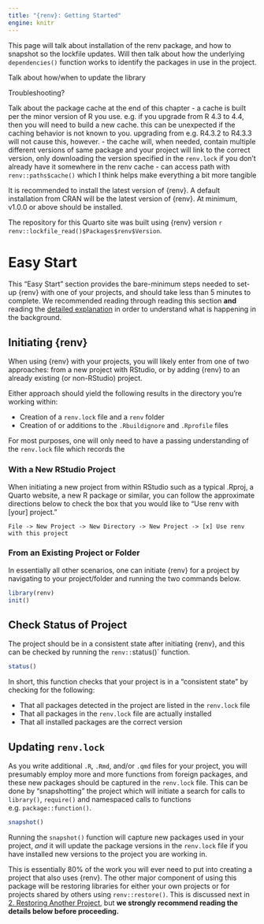 ```yaml
---
title: "{renv}: Getting Started"
engine: knitr
---
```


This page will talk about installation of the renv package, and how to snapshot so the lockfile updates. Will then talk about how the underlying `dependencies()` function works to identify the packages in use in the project.

Talk about how/when to update the library

Troubleshooting?

Talk about the package cache at the end of this chapter - a cache is built per the minor version of R you use. e.g. if you upgrade from R 4.3 to 4.4, then you will need to build a new cache. this can be unexpected if the caching behavior is not known to you. upgrading from e.g. R4.3.2 to R4.3.3 will not cause this, however. - the cache will, when needed, contain multiple different versions of same package and your project will link to the correct version, only downloading the version specified in the `renv.lock` if you don't already have it somewhere in the renv cache - can access path with `renv::paths$cache()` which I think helps make everything a bit more tangible

::: callout-note
It is recommended to install the latest version of {renv}. A default installation from CRAN will be the latest version of {renv}. At minimum, v1.0.0 or above should be installed.

The repository for this Quarto site was built using {renv} version `r renv::lockfile_read()$Packages$renv$Version`.
:::

# Easy Start

This "Easy Start" section provides the bare-minimum steps needed to set-up {renv} with one of your projects, and should take less than 5 minutes to complete. We recommended reading through reading this section **and** reading the [detailed explanation](#details) in order to understand what is happening in the background.

## Initiating {renv}

When using {renv} with your projects, you will likely enter from one of two approaches: from a new project with RStudio, or by adding {renv} to an already existing (or non-RStudio) project.

Either approach should yield the following results in the directory you're working within:

-   Creation of a `renv.lock` file and a `renv` folder
-   Creation of or additions to the `.Rbuildignore` and `.Rprofile` files

For most purposes, one will only need to have a passing understanding of the `renv.lock` file which records the

### With a New RStudio Project

When initiating a new project from within RStudio such as a typical .Rproj, a Quarto website, a new R package or similar, you can follow the approximate directions below to check the box that you would like to "Use renv with \[your\] project."

```         
File -> New Project -> New Directory -> New Project -> [x] Use renv with this project
```

### From an Existing Project or Folder

In essentially all other scenarios, one can initiate {renv} for a project by navigating to your project/folder and running the two commands below.

``` r
library(renv)
init()
```

## Check Status of Project

The project should be in a consistent state after initiating {renv}, and this can be checked by running the `renv::`status()\` function.

``` r
status()
```

In short, this function checks that your project is in a "consistent state" by checking for the following:

-   That all packages detected in the project are listed in the `renv.lock` file
-   That all packages in the `renv.lock` file are actually installed
-   That all installed packages are the correct version

## Updating `renv.lock`

As you write additional `.R`, `.Rmd`, and/or `.qmd` files for your project, you will presumably employ more and more functions from foreign packages, and these new packages should be captured in the `renv.lock` file. This can be done by "snapshotting" the project which will initiate a search for calls to `library()`, `require()` and namespaced calls to functions e.g. `package::function()`.

``` r
snapshot()
```

Running the `snapshot()` function will capture new packages used in your project, *and* it will update the package versions in the `renv.lock` file if you have installed new versions to the project you are working in.

This is essentially 80% of the work you will ever need to put into creating a project that also uses {renv}. The other major component of using this package will be restoring libraries for either your own projects or for projects shared by others using `renv::restore()`. This is discussed next in [2. Restoring Another Project](restoring_a_project.html), but **we strongly recommend reading the details below before proceeding.**

